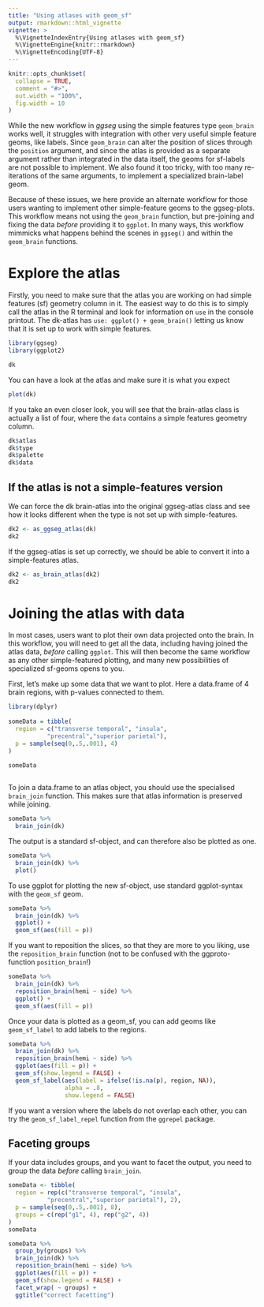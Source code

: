 ```yaml
---
title: "Using atlases with geom_sf"
output: rmarkdown::html_vignette
vignette: >
  %\VignetteIndexEntry{Using atlases with geom_sf}
  %\VignetteEngine{knitr::rmarkdown}
  %\VignetteEncoding{UTF-8}
---
```


```r
knitr::opts_chunk$set(
  collapse = TRUE,
  comment = "#>",
  out.width = "100%",
  fig.width = 10
)
```


While the new workflow in *ggseg* using the simple features type `geom_brain` works well, it struggles with integration with other very useful simple feature geoms, like labels. 
Since `geom_brain` can alter the position of slices through the `position` argument, and since the atlas is provided as a separate argument rather than integrated in the data itself, the geoms for sf-labels are not possible to implement. 
We also found it too tricky, with too many re-iterations of the same arguments, to implement a specialized brain-label geom. 

Because of these issues, we here provide an alternate workflow for those users wanting to implement other simple-feature geoms to the ggseg-plots. 
This workflow means not using the `geom_brain` function, but pre-joining and fixing the data _before_ providing it to `ggplot`. 
In many ways, this workflow mimmicks what happens behind the scenes in `ggseg()` and within the `geom_brain` functions.


# Explore the atlas

Firstly, you need to make sure that the atlas you are working on had simple features (sf) geometry column in it. 
The easiest way to do this is to simply call the atlas in the R terminal and look for information on `use` in the console printout.
The dk-atlas has `use: ggplot() + geom_brain()` letting us know that it is set up to work with simple features.

```r
library(ggseg)
library(ggplot2)

dk
```

You can have a look at the atlas and make sure it is what you expect

```r
plot(dk)
```

If you take an even closer look, you will see that the brain-atlas class is actually a list of four, where the `data` contains a simple features geometry column.
```r
dk$atlas
dk$type
dk$palette
dk$data
```


## If the atlas is not a simple-features version
We can force the dk brain-atlas into the original ggseg-atlas class and see how it looks different when the type is not set up with simple-features.

```r
dk2 <- as_ggseg_atlas(dk)
dk2
```

If the ggseg-atlas is set up correctly, we should be able to convert it into a simple-features atlas.

```r
dk2 <- as_brain_atlas(dk2)
dk2
```


# Joining the atlas with data

In most cases, users want to plot their own data projected onto the brain. 
In this workflow, you will need to get all the data, including having joined the atlas data, _before_ calling `ggplot`. 
This will then become the same workflow as any other simple-featured plotting, and many new possibilities of specialized sf-geoms opens to you. 

First, let's make up some data that we want to plot. Here a data.frame of 4 brain regions, with p-values connected to them.

```r
library(dplyr)
        
someData = tibble(
  region = c("transverse temporal", "insula",
           "precentral","superior parietal"), 
  p = sample(seq(0,.5,.001), 4)
)

someData
  
```
To join a data.frame to an atlas object, you should use the specialised `brain_join` function. 
This makes sure that atlas information is preserved while joining. 

```r
someData %>% 
  brain_join(dk)
```
The output is a standard sf-object, and can therefore also be plotted as one. 
```r
someData %>% 
  brain_join(dk) %>% 
  plot()
```

To use ggplot for plotting the new sf-object, use standard ggplot-syntax with the `geom_sf` geom.
```r
someData %>% 
  brain_join(dk) %>% 
  ggplot() + 
  geom_sf(aes(fill = p))
```


If you want to reposition the slices, so that they are more to you liking, use the `reposition_brain` function (not to be confused with the ggproto-function `position_brain`!)
```r
someData %>% 
  brain_join(dk) %>% 
  reposition_brain(hemi ~ side) %>% 
  ggplot() + 
  geom_sf(aes(fill = p))
```


Once your data is plotted as a geom_sf, you can add geoms like `geom_sf_label` to add labels to the regions.
```r
someData %>% 
  brain_join(dk) %>% 
  reposition_brain(hemi ~ side) %>% 
  ggplot(aes(fill = p)) + 
  geom_sf(show.legend = FALSE) + 
  geom_sf_label(aes(label = ifelse(!is.na(p), region, NA)),
                alpha = .8,
                show.legend = FALSE)
```

If you want a version where the labels do not overlap each other, you can try the `geom_sf_label_repel` function from the `ggrepel` package. 

## Faceting groups
If your data includes groups, and you want to facet the output, you need to group the data _before_ calling `brain_join`.

```r
someData <- tibble(
  region = rep(c("transverse temporal", "insula",
           "precentral","superior parietal"), 2), 
  p = sample(seq(0,.5,.001), 8),
  groups = c(rep("g1", 4), rep("g2", 4))
)
someData
```


```r
someData %>%
  group_by(groups) %>% 
  brain_join(dk) %>% 
  reposition_brain(hemi ~ side) %>% 
  ggplot(aes(fill = p)) + 
  geom_sf(show.legend = FALSE) + 
  facet_wrap( ~ groups) +
  ggtitle("correct facetting")
```
